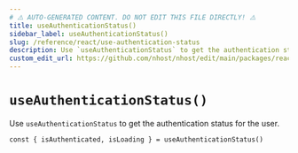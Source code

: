 ```yaml
---
# ⚠️ AUTO-GENERATED CONTENT. DO NOT EDIT THIS FILE DIRECTLY! ⚠️
title: useAuthenticationStatus()
sidebar_label: useAuthenticationStatus()
slug: /reference/react/use-authentication-status
description: Use `useAuthenticationStatus` to get the authentication status for the user.
custom_edit_url: https://github.com/nhost/nhost/edit/main/packages/react/src/hooks/common.ts#L95
---
```


# `useAuthenticationStatus()`

Use `useAuthenticationStatus` to get the authentication status for the user.

```tsx
const { isAuthenticated, isLoading } = useAuthenticationStatus()
```
